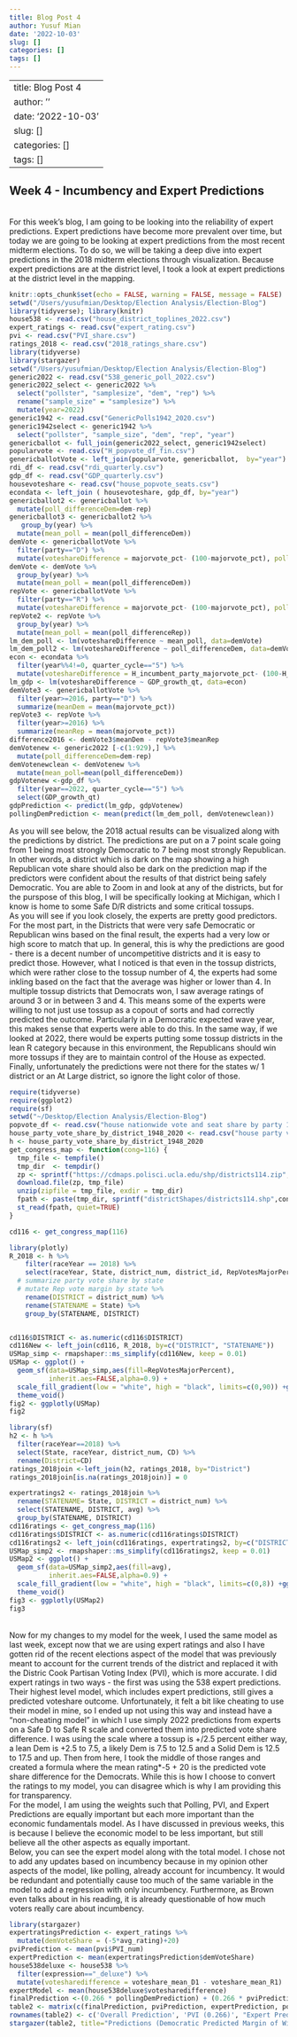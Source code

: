 ```yaml
---
title: Blog Post 4
author: Yusuf Mian
date: '2022-10-03'
slug: []
categories: []
tags: []
---
```

---
title: Blog Post 4
author: ''
date: '2022-10-03'
slug: []
categories: []
tags: []
---
## Week 4 - Incumbency and Expert Predictions
<br>
For this week's blog, I am going to be looking into the reliability of expert predictions. Expert predictions have become more prevalent over time, but today we are going to be looking at expert predictions from the most recent midterm elections. To do so, we will be taking a deep dive into expert predictions in the 2018 midterm elections through visualization. Because expert predictions are at the district level, I took a look at expert predictions at the district level in the mapping.
<br>
```r
knitr::opts_chunk$set(echo = FALSE, warning = FALSE, message = FALSE)
setwd("/Users/yusufmian/Desktop/Election Analysis/Election-Blog")
library(tidyverse); library(knitr)
house538 <- read.csv("house_district_toplines_2022.csv")
expert_ratings <- read.csv("expert_rating.csv")
pvi <- read.csv("PVI_share.csv")
ratings_2018 <- read.csv("2018_ratings_share.csv")
library(tidyverse)
library(stargazer)
setwd("/Users/yusufmian/Desktop/Election Analysis/Election-Blog")
generic2022 <- read.csv("538_generic_poll_2022.csv")
generic2022_select <- generic2022 %>% 
  select("pollster", "samplesize", "dem", "rep") %>% 
  rename("sample_size" = "samplesize") %>% 
  mutate(year=2022)
generic1942 <- read.csv("GenericPolls1942_2020.csv")
generic1942select <- generic1942 %>% 
  select("pollster", "sample_size", "dem", "rep", "year")
genericballot <- full_join(generic2022_select, generic1942select)
popularvote <- read.csv("H_popvote_df_fin.csv")
genericballotVote <- left_join(popularvote, genericballot,  by="year")
rdi_df <- read.csv("rdi_quarterly.csv")
gdp_df <- read.csv("GDP_quarterly.csv")
housevoteshare <- read.csv("house_popvote_seats.csv")
econdata <- left_join ( housevoteshare, gdp_df, by="year")
genericballot2 <- genericballot %>% 
  mutate(poll_differenceDem=dem-rep)
genericballot3 <- genericballot2 %>% 
   group_by(year) %>% 
  mutate(mean_poll = mean(poll_differenceDem))
demVote <- genericballotVote %>%
  filter(party=="D") %>% 
  mutate(voteshareDifference = majorvote_pct- (100-majorvote_pct), poll_differenceDem=dem-rep)
demVote <- demVote %>% 
  group_by(year) %>% 
  mutate(mean_poll = mean(poll_differenceDem))
repVote <- genericballotVote %>%
  filter(party=="R") %>% 
  mutate(voteshareDifference = majorvote_pct- (100-majorvote_pct), poll_differenceRep=rep-dem)
repVote2 <- repVote %>%  
  group_by(year) %>% 
  mutate(mean_poll = mean(poll_differenceRep))
lm_dem_poll <- lm(voteshareDifference ~ mean_poll, data=demVote)
lm_dem_poll2 <- lm(voteshareDifference ~ poll_differenceDem, data=demVote)
econ <- econdata %>% 
  filter(year%%4!=0, quarter_cycle=="5") %>% 
  mutate(voteshareDifference = H_incumbent_party_majorvote_pct- (100-H_incumbent_party_majorvote_pct))
lm_gdp <- lm(voteshareDifference ~ GDP_growth_qt, data=econ)
demVote3 <- genericballotVote %>%
  filter(year>=2016, party=="D") %>% 
  summarize(meanDem = mean(majorvote_pct))
repVote3 <- repVote %>% 
  filter(year>=2016) %>% 
  summarize(meanRep = mean(majorvote_pct))
difference2016 <- demVote3$meanDem - repVote3$meanRep
demVotenew <- generic2022 [-c(1:929),] %>% 
  mutate(poll_differenceDem=dem-rep)
demVotenewclean <- demVotenew %>% 
  mutate(mean_poll=mean(poll_differenceDem))
gdpVotenew <-gdp_df %>% 
  filter(year==2022, quarter_cycle=="5") %>% 
  select(GDP_growth_qt)
gdpPrediction <- predict(lm_gdp, gdpVotenew)
pollingDemPrediction <- mean(predict(lm_dem_poll, demVotenewclean))
```
As you will see below, the 2018 actual results can be visualized along with the predictions by district. The predictions are put on a 7 point scale going from 1 being most strongly Democratic to 7 being most strongly Republican. In other words, a district which is dark on the map showing a high Republican vote share should also be dark on the prediction map if the predictors were confident about the results of that district being safely Democratic. You are able to Zoom in and look at any of the districts, but for the purspose of this blog, I will be specifically looking at Michigan, which I know is home to some Safe D/R districts and some critical tossups.
<br>
As you will see if you look closely, the experts are pretty good predictors. For the most part, in the Districts that were very safe Democratic or Republican wins based on the final result, the experts had a very low or high score to match that up. In general, this is why the predictions are good - there is a decent number of uncompetitive districts and it is easy to predict those. However, what I noticed is that even in the tossup districts, which were rather close to the tossup number of 4, the experts had some inkling based on the fact that the average was higher or lower than 4. In multiple tossup districts that Democrats won, I saw average ratings of around 3 or in between 3 and 4. This means some of the experts were willing to not just use tossup as a copout of sorts and had correctly predicted the outcome. Particularly in a Democratic expected wave year, this makes sense that experts were able to do this. In the same way, if we looked at 2022, there would be experts putting some tossup districts in the lean R category because in this environment, the Republicans should win more tossups if they are to maintain control of the House as expected. Finally, unfortunately the predictions were not there for the states w/ 1 district or an At Large district, so ignore the light color of those.

```r
require(tidyverse)
require(ggplot2)
require(sf)
setwd("~/Desktop/Election Analysis/Election-Blog")
popvote_df <- read.csv("house nationwide vote and seat share by party 1948-2020.csv")
house_party_vote_share_by_district_1948_2020 <- read.csv("house party vote share by district 1948-2020.csv")
h <- house_party_vote_share_by_district_1948_2020
get_congress_map <- function(cong=116) {
  tmp_file <- tempfile()
  tmp_dir  <- tempdir()
  zp <- sprintf("https://cdmaps.polisci.ucla.edu/shp/districts114.zip",cong)
  download.file(zp, tmp_file)
  unzip(zipfile = tmp_file, exdir = tmp_dir)
  fpath <- paste(tmp_dir, sprintf("districtShapes/districts114.shp",cong), sep = "/")
  st_read(fpath, quiet=TRUE)
}

cd116 <- get_congress_map(116)

```
```r
library(plotly)
R_2018 <- h %>%
    filter(raceYear == 2018) %>%
    select(raceYear, State, district_num, district_id, RepVotesMajorPercent) %>%
  # summarize party vote share by state
  # mutate Rep vote margin by state %>%
    rename(DISTRICT = district_num) %>% 
    rename(STATENAME = State) %>% 
    group_by(STATENAME, DISTRICT)


cd116$DISTRICT <- as.numeric(cd116$DISTRICT) 
cd116New <- left_join(cd116, R_2018, by=c("DISTRICT", "STATENAME"))
USMap_simp <- rmapshaper::ms_simplify(cd116New, keep = 0.01)
USMap <- ggplot() +
  geom_sf(data=USMap_simp,aes(fill=RepVotesMajorPercent),
          inherit.aes=FALSE,alpha=0.9) +
  scale_fill_gradient(low = "white", high = "black", limits=c(0,90)) +ggtitle("Entire US- Republican Popular Vote Share by Congressional District") + coord_sf(xlim = c(-172.27, -66.57), ylim = c(18.55, 71.23), expand = FALSE) +
  theme_void()
fig2 <- ggplotly(USMap)
fig2
```

```r
library(sf)
h2 <- h %>% 
  filter(raceYear==2018) %>% 
  select(State, raceYear, district_num, CD) %>% 
  rename(District=CD)
ratings_2018join <-left_join(h2, ratings_2018, by="District")
ratings_2018join[is.na(ratings_2018join)] = 0

expertratings2 <- ratings_2018join %>%  
  rename(STATENAME= State, DISTRICT = district_num) %>% 
  select(STATENAME, DISTRICT, avg) %>% 
  group_by(STATENAME, DISTRICT)
cd116ratings <- get_congress_map(116)
cd116ratings$DISTRICT <- as.numeric(cd116ratings$DISTRICT)
cd116ratings2 <- left_join(cd116ratings, expertratings2, by=c("DISTRICT", "STATENAME"))
USMap_simp2 <- rmapshaper::ms_simplify(cd116ratings2, keep = 0.01)
USMap2 <- ggplot() +
  geom_sf(data=USMap_simp2,aes(fill=avg),
          inherit.aes=FALSE,alpha=0.9) +
  scale_fill_gradient(low = "white", high = "black", limits=c(0,8)) +ggtitle("Entire US- Expert by Congressional District") + coord_sf(xlim = c(-172.27, -66.57), ylim = c(18.55, 71.23), expand = FALSE) +
  theme_void()
fig3 <- ggplotly(USMap2)
fig3
```  

<br>
Now for my changes to my model for the week, I used the same model as last week, except now that we are using expert ratings and also I have gotten rid of the recent elections aspect of the model that was previously meant to account for the current trends of the district and replaced it with the Distric Cook Partisan Voting Index (PVI), which is more accurate. I did expert ratings in two ways - the first was using the 538 expert predictions. Their highest level model, which includes expert predictions, still gives a predicted voteshare outcome. Unfortunately, it felt a bit like cheating to use their model in mine, so I ended up not using this way and instead have a "non-cheating model" in which I use simply 2022 predictions from experts on a Safe D to Safe R scale and converted them into predicted vote share difference. I was using the scale where a tossup is +/2.5 percent either way, a lean Dem is +2.5 to 7.5, a likely Dem is 7.5 to 12.5 and a Solid Dem is 12.5 to 17.5 and up. Then from here, I took the middle of those ranges and created a formula where the mean rating*-5 + 20 is the predicted vote share difference for the Democrats. While this is how I choose to convert the ratings to my model, you can disagree which is why I am providing this for transparency. 
<br>
For the model, I am using the weights such that Polling, PVI, and Expert Predictions are equally important but each more important than the economic fundamentals model. As I have discussed in previous weeks, this is because I believe the economic model to be less important, but still believe all the other aspects as equally important.
<br>
Below, you can see the expert model along with the total model. I chose not to add any updates based on incumbency because in my opinion other aspects of the model, like polling, already account for incumbency. It would be redundant and potentially cause too much of the same variable in the model to add a regression with only incumbency. Furthermore, as Brown even talks about in his reading, it is already questionable of how much voters really care about incumbency. 
```r
library(stargazer)
expertratingsPrediction <- expert_ratings %>% 
  mutate(demVoteShare = (-5*avg_rating)+20)
pviPrediction <- mean(pvi$PVI_num)
expertPrediction <- mean(expertratingsPrediction$demVoteShare)
house538deluxe <- house538 %>% 
  filter(expression=="_deluxe") %>%
  mutate(votesharedifference = voteshare_mean_D1 - voteshare_mean_R1)
expertModel <- mean(house538deluxe$votesharedifference)
finalPrediction <-(0.266 * pollingDemPrediction) + (0.266 * pviPrediction) +  (0.266 * expertPrediction)+ (0.15 * gdpPrediction)
table2 <- matrix(c(finalPrediction, pviPrediction, expertPrediction, pollingDemPrediction, gdpPrediction), ncol=1, byrow=TRUE)
rownames(table2) <- c('Overall Prediction', 'PVI (0.266)', "Expert Prediction(0.266)", "Polling Prediction (0.266", "Economy Prediction (0.15)")
stargazer(table2, title="Predictions (Democratic Predicted Margin of Win)", type="text")
```
